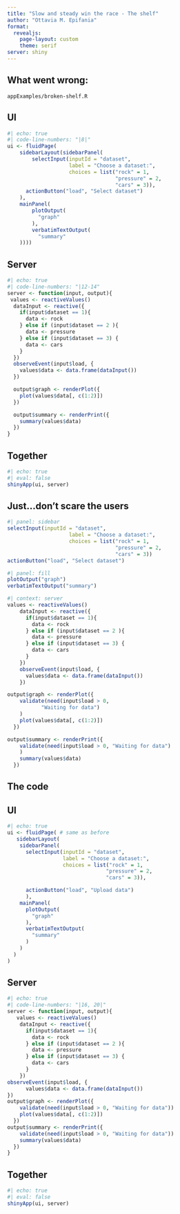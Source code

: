 ```yaml
---
title: "Slow and steady win the race - The shelf"
author: "Ottavia M. Epifania"
format: 
  revealjs: 
    page-layout: custom
    theme: serif
server: shiny
---
```




## What went wrong:

`appExamples/broken-shelf.R`

::: {.panel-tabset}

## UI 

```r
#| echo: true
#| code-line-numbers: "|8|"
ui <- fluidPage(
    sidebarLayout(sidebarPanel(
        selectInput(inputId = "dataset",
                    label = "Choose a dataset:",
                    choices = list("rock" = 1, 
                                   "pressure" = 2,
                                   "cars" = 3)), 
      actionButton("load", "Select dataset")
    ),
    mainPanel(
        plotOutput(
          "graph"   
        ), 
        verbatimTextOutput( 
          "summary"   
    ))))
```


## Server 

```r
#| echo: true
#| code-line-numbers: "|12-14"
server <- function(input, output){
 values <- reactiveValues()
  dataInput <- reactive({
    if(input$dataset == 1){
      data <- rock
    } else if (input$dataset == 2 ){
      data <- pressure
    } else if (input$dataset == 3) {
      data <- cars
    }
  })
  observeEvent(input$load, { 
    values$data <- data.frame(dataInput())
  })

  output$graph <- renderPlot({
    plot(values$data[, c(1:2)])
  })

  output$summary <- renderPrint({
    summary(values$data)
  })
}
```


## Together


```r
#| echo: true
#| eval: false
shinyApp(ui, server)
```

:::



## Just...don't scare the users

```r
#| panel: sidebar
selectInput(inputId = "dataset",
                    label = "Choose a dataset:",
                    choices = list("rock" = 1, 
                                   "pressure" = 2,
                                   "cars" = 3))
actionButton("load", "Select dataset")
```

```r
#| panel: fill
plotOutput("graph") 
verbatimTextOutput("summary")
```

```r
#| context: server
values <- reactiveValues()
    dataInput <- reactive({
      if(input$dataset == 1){
        data <- rock
      } else if (input$dataset == 2 ){
        data <- pressure
      } else if (input$dataset == 3) {
        data <- cars
      }
    })
    observeEvent(input$load, {
      values$data <- data.frame(dataInput())
    })

output$graph <- renderPlot({
    validate(need(input$load > 0, 
           "Waiting for data") 
    )
    plot(values$data[, c(1:2)])
  })

output$summary <- renderPrint({
    validate(need(input$load > 0, "Waiting for data") 
    )
    summary(values$data)
  })
```

## The code 


::: {.panel-tabset}

## UI 

```r
#| echo: true
ui <- fluidPage( # same as before
   sidebarLayout(
    sidebarPanel(
      selectInput(inputId = "dataset",
                  label = "Choose a dataset:",
                  choices = list("rock" = 1, 
                                "pressure" = 2,
                                "cars" = 3)),

      actionButton("load", "Upload data")
      ),
    mainPanel(
      plotOutput(
        "graph"
      ),
      verbatimTextOutput(
        "summary"
      )
    ) 
  )
)
```


## Server 

```r
#| echo: true
#| code-line-numbers: "|16, 20|"
server <- function(input, output){
   values <- reactiveValues()
    dataInput <- reactive({
      if(input$dataset == 1){
        data <- rock
      } else if (input$dataset == 2 ){
        data <- pressure
      } else if (input$dataset == 3) {
        data <- cars
      }
    })
observeEvent(input$load, {
      values$data <- data.frame(dataInput())
})
output$graph <- renderPlot({
    validate(need(input$load > 0, "Waiting for data"))
    plot(values$data[, c(1:2)])
  })
output$summary <- renderPrint({
    validate(need(input$load > 0, "Waiting for data"))
    summary(values$data)
  })
}
```


## Together


```r
#| echo: true
#| eval: false
shinyApp(ui, server)
```

:::
